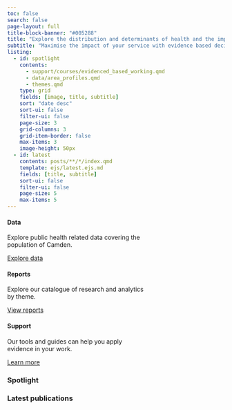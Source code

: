 ```yaml
---
toc: false
search: false
page-layout: full
title-block-banner: "#005288"
title: "Explore the distribution and determinants of health and the impact of services of wellbeing in Camden"
subtitle: "Maximise the impact of your service with evidence based decison making"
listing:
  - id: spotlight
    contents: 
      - support/courses/evidenced_based_working.qmd
      - data/area_profiles.qmd
      - themes.qmd
    type: grid
    fields: [image, title, subtitle]  
    sort: "date desc"
    sort-ui: false
    filter-ui: false
    page-size: 3
    grid-columns: 3
    grid-item-border: false
    max-items: 3
    image-height: 50px
  - id: latest
    contents: posts/**/*/index.qmd
    template: ejs/latest.ejs.md
    fields: [title, subtitle]  
    sort-ui: false
    filter-ui: false
    page-size: 5
    max-items: 5
---
```


::: {layout-ncol="3"}
::: col1
```{=html}
<div class="card_front border-primary mb-3" style="max-width: 20rem;">
  <div class="card-body">
    <h4 class="card-subtitle mb-2"><b>Data</b></h4>
    <p class="card-text">Explore public health related data covering the population of Camden.</p>
    <a class="btn btn-primary" href="data.qmd" role="button">Explore data</a>
  </div>
</div>
```
:::

::: col2
```{=html}
<div class="card_front border-primary mb-3" style="max-width: 20rem;">
  <div class="card-body">
    <h4 class="card-subtitle mb-2"><b>Reports</b></h4>
    <p class="card-text">Explore our catalogue of research and analytics by theme.</p>
    <a class="btn btn-primary" href="reports.qmd" role="button">View reports</a>
  </div>
</div>
```
:::

::: col3
```{=html}
<div class="card_front border-primary mb-3" style="max-width: 20rem;">
  <div class="card-body">
    <h4 class="card-subtitle mb-2"><b>Support</b></h4>
    <p class="card-text">Our tools and guides can help you apply evidence in your work.</p>
    <a class="btn btn-primary" href="support.qmd" role="button">Learn more</a>
  </div>
</div>
```
:::
:::

::: {layout-ncol="2"}
::: col5
### Spotlight

::: {#spotlight}
:::
:::

::: col6
### Latest publications

::: {#latest}
:::
:::
:::
